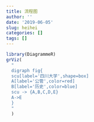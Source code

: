 ```yaml
---
title: 流程图
author: ''
date: '2019-06-05'
slug: heihei
categories: []
tags: []
---
```

```r
library(DiagrammeR)
grViz(
  "
  digraph fig{
  scu[label='四川大学',shape=box]
  A[label='公管',color=red]
  B[label='历史',color=blue]
  scu -> {A,B,C,D,E}
  A->E
  }
  "
  )
```

